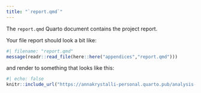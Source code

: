 ```yaml
---
title: "`report.qmd`"
---
```


The `report.qmd` Quarto document contains the project report.

Your file report should look a bit like:

```r
#| filename: "report.qmd"
message(readr::read_file(here::here("appendices","report.qmd")))

```

and render to something that looks like this:

```r
#| echo: false
knitr::include_url("https://annakrystalli-personal.quarto.pub/analysis-of-neon-woody-plant-vegetation-structure-data/")
```
